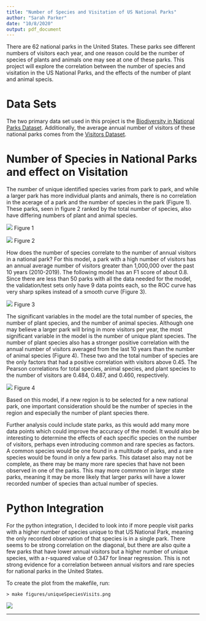```yaml
---
title: "Number of Species and Visitation of US National Parks"
author: "Sarah Parker"
date: "10/8/2020"
output: pdf_document
---
```


There are 62 national parks in the United States. These parks see different numbers of visitors each year, and one reason could be the number of species of plants and animals one may see at one of these parks. This project will explore the correlation between the number of species and visitation in the US National Parks, and the effects of the number of plant and animal specis. 

Data Sets
=========
The two primary data set used in this project is the [Biodiversity in National Parks Dataset][data1]. Additionally, the average annual number of visitors of these national parks comes from the [Visitors Dataset][data2]. 


Number of Species in National Parks and effect on Visitation
============================================================

The number of unique identified species varies from park to park, and while a larger park has more individual plants and animals, there is no correlation in the acerage of a park and the number of species in the park (Figure 1). These parks, seen in figure 2 ranked by the total number of species, also have differing numbers of plant and animal species. 

![](assets/species_acreage.png)
Figure 1

![](assets/species_plant_animal_rank.png)
Figure 2

How does the number of species correlate to the number of annual visitors in a national park? For this model, a park with a high number of visitors has an annual average number of visitors greater than 1,000,000 over the past 10 years (2010-2019). The following model has an F1 score of about 0.8. Since there are less than 50 parks with all the data needed for the model, the validation/test sets only have 9 data points each, so the ROC curve has very sharp spikes instead of a smooth curve (Figure 3).

![](assets/species_visit_correlation.png)
Figure 3

The significant variables in the model are the total number of species, the number of plant species, and the number of animal species. Although one may believe a larger park will bring in more visitors per year, the most significant variable in the model is the number of unique plant species. The number of plant species also has a stronger positive correlation with the annual number of visitors averaged from the last 10 years than the number of animal species (Figure 4). These two and the total number of species are the only factors that had a positive correlation with visitors above 0.45. The Pearson correlations for total species, animal species, and plant species to the number of visitors are 0.484, 0.487, and 0.460, respectively. 

![](assets/roc.png)
Figure 4

Based on this model, if a new region is to be selected for a new national park, one important consideration should be the number of species in the region and especially the number of plant species there. 

Further analysis could include state parks, as this would add many more data points which could improve the accuracy of the model. It would also be interesting to determine the effects of each specific species on the number of visitors, perhaps even introducing common and rare species as factors. A common species would be one found in a multitude of parks, and a rare species would be found in only a few parks. This dataset also may not be complete, as there may be many more rare species that have not been observed in one of the parks. This may more commmon in larger state parks, meaning it may be more likely that larger parks will have a lower recorded number of species than actual number of species. 

Python Integration
============================================================

For the python integration, I decided to look into if more people visit parks with a higher number of species unique to that US National Park, meaning the only recorded observation of that species is in a single park. There seems to be strong correlation on the diagonal, but there are also quite a few parks that have lower annual visitors but a higher number of unique species, with a r-squared value of 0.347 for linear regression. This is not strong evidence for a correlation between annual visitors and rare species for national parks in the United States.


To create the plot from the makefile, run:
    
    > make figures/uniqueSpeciesVisits.png


![](assets/uniqueSpeciesVisits.png)

***

[data1]:https://www.kaggle.com/nationalparkservice/park-biodiversity
[data2]:https://irma.nps.gov/STATS/SSRSReports/National%20Reports/Annual%20Visitation%20By%20Park%20(1979%20-%20Last%20Calendar%20Year)
